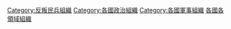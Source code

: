 {{Categories by country|nocat}}

[[Category:反叛民兵組織|Category:反叛民兵組織]]
[[Category:各國政治組織|Category:各國政治組織]]
[[Category:各國軍事組織|Category:各國軍事組織]]
[[Category:各國各領域組織|]]